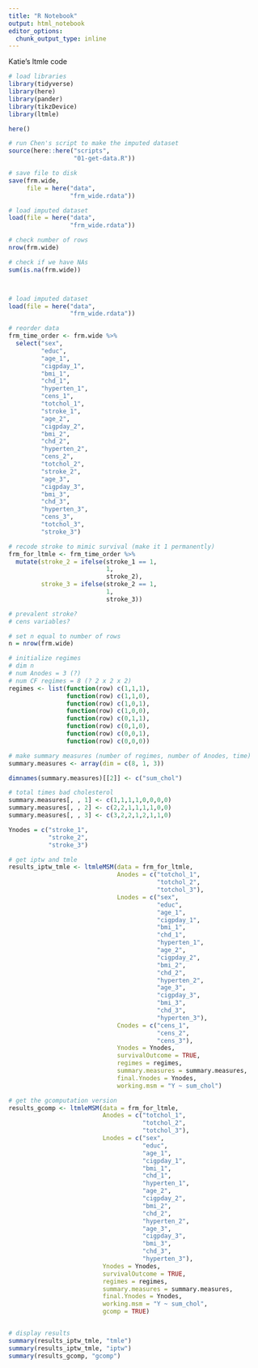 ```yaml
---
title: "R Notebook"
output: html_notebook
editor_options: 
  chunk_output_type: inline
---
```


Katie's ltmle code

```r

# load libraries
library(tidyverse)
library(here)
library(pander)
library(tikzDevice)
library(ltmle)

```


```r

here()

# run Chen's script to make the imputed dataset
source(here::here("scripts", 
                  "01-get-data.R"))

# save file to disk
save(frm.wide, 
     file = here("data", 
                 "frm_wide.rdata"))

```


```r

# load imputed dataset
load(file = here("data", 
                 "frm_wide.rdata"))

# check number of rows
nrow(frm.wide)

# check if we have NAs
sum(is.na(frm.wide))




```


```r

# load imputed dataset
load(file = here("data", 
                 "frm_wide.rdata"))

# reorder data
frm_time_order <- frm.wide %>% 
  select("sex", 
         "educ", 
         "age_1", 
         "cigpday_1", 
         "bmi_1", 
         "chd_1", 
         "hyperten_1", 
         "cens_1",
         "totchol_1", 
         "stroke_1", 
         "age_2", 
         "cigpday_2", 
         "bmi_2", 
         "chd_2", 
         "hyperten_2", 
         "cens_2",
         "totchol_2", 
         "stroke_2", 
         "age_3", 
         "cigpday_3", 
         "bmi_3", 
         "chd_3", 
         "hyperten_3", 
         "cens_3",
         "totchol_3", 
         "stroke_3")

# recode stroke to mimic survival (make it 1 permanently)
frm_for_ltmle <- frm_time_order %>% 
  mutate(stroke_2 = ifelse(stroke_1 == 1, 
                           1, 
                           stroke_2), 
         stroke_3 = ifelse(stroke_2 == 1, 
                           1, 
                           stroke_3))

# prevalent stroke?
# cens variables?

# set n equal to number of rows
n = nrow(frm.wide)

# initialize regimes 
# dim n 
# num Anodes = 3 (?)
# num CF regimes = 8 (? 2 x 2 x 2)
regimes <- list(function(row) c(1,1,1), 
                function(row) c(1,1,0), 
                function(row) c(1,0,1), 
                function(row) c(1,0,0), 
                function(row) c(0,1,1), 
                function(row) c(0,1,0), 
                function(row) c(0,0,1), 
                function(row) c(0,0,0))

# make summary measures (number of regimes, number of Anodes, time)
summary.measures <- array(dim = c(8, 1, 3))

dimnames(summary.measures)[[2]] <- c("sum_chol")

# total times bad cholesterol
summary.measures[, , 1] <- c(1,1,1,1,0,0,0,0)
summary.measures[, , 2] <- c(2,2,1,1,1,1,0,0)
summary.measures[, , 3] <- c(3,2,2,1,2,1,1,0)

Ynodes = c("stroke_1", 
           "stroke_2", 
           "stroke_3")

# get iptw and tmle
results_iptw_tmle <- ltmleMSM(data = frm_for_ltmle, 
                              Anodes = c("totchol_1", 
                                         "totchol_2", 
                                         "totchol_3"), 
                              Lnodes = c("sex", 
                                         "educ", 
                                         "age_1", 
                                         "cigpday_1", 
                                         "bmi_1", 
                                         "chd_1", 
                                         "hyperten_1", 
                                         "age_2", 
                                         "cigpday_2", 
                                         "bmi_2", 
                                         "chd_2", 
                                         "hyperten_2", 
                                         "age_3", 
                                         "cigpday_3", 
                                         "bmi_3", 
                                         "chd_3", 
                                         "hyperten_3"), 
                              Cnodes = c("cens_1", 
                                         "cens_2", 
                                         "cens_3"),
                              Ynodes = Ynodes, 
                              survivalOutcome = TRUE, 
                              regimes = regimes,
                              summary.measures = summary.measures, 
                              final.Ynodes = Ynodes, 
                              working.msm = "Y ~ sum_chol")

# get the gcomputation version
results_gcomp <- ltmleMSM(data = frm_for_ltmle, 
                          Anodes = c("totchol_1", 
                                     "totchol_2", 
                                     "totchol_3"), 
                          Lnodes = c("sex", 
                                     "educ", 
                                     "age_1", 
                                     "cigpday_1", 
                                     "bmi_1", 
                                     "chd_1", 
                                     "hyperten_1", 
                                     "age_2", 
                                     "cigpday_2", 
                                     "bmi_2", 
                                     "chd_2", 
                                     "hyperten_2", 
                                     "age_3", 
                                     "cigpday_3", 
                                     "bmi_3", 
                                     "chd_3", 
                                     "hyperten_3"), 
                          Ynodes = Ynodes, 
                          survivalOutcome = TRUE, 
                          regimes = regimes,
                          summary.measures = summary.measures, 
                          final.Ynodes = Ynodes, 
                          working.msm = "Y ~ sum_chol", 
                          gcomp = TRUE)


# display results
summary(results_iptw_tmle, "tmle")
summary(results_iptw_tmle, "iptw")
summary(results_gcomp, "gcomp")

```
